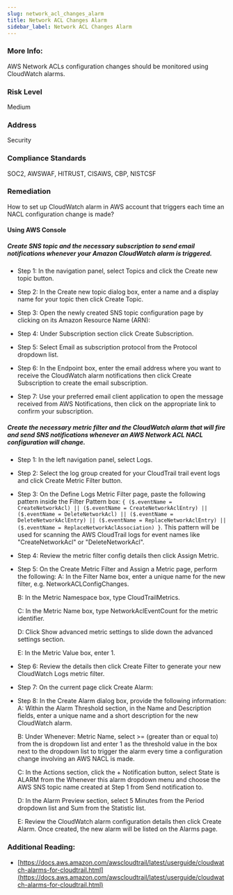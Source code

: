 ```yaml
---
slug: network_acl_changes_alarm
title: Network ACL Changes Alarm
sidebar_label: Network ACL Changes Alarm
---
```


### More Info:

AWS Network ACLs configuration changes should be monitored using CloudWatch alarms.

### Risk Level

Medium

### Address

Security

### Compliance Standards

SOC2, AWSWAF, HITRUST, CISAWS, CBP, NISTCSF

### Remediation

How to set up CloudWatch alarm in AWS account that triggers each time an NACL configuration change is made?

#### Using AWS Console

##### Create SNS topic and the necessary subscription to send email notifications whenever your Amazon CloudWatch alarm is triggered.

- Step 1: In the navigation panel, select Topics and click the Create new topic button.

- Step 2: In the Create new topic dialog box, enter a name and a display name for your topic then click Create Topic.

- Step 3: Open the newly created SNS topic configuration page by clicking on its Amazon Resource Name (ARN):
- Step 4: Under Subscription section click Create Subscription.

- Step 5: Select Email as subscription protocol from the Protocol dropdown list.

- Step 6: In the Endpoint box, enter the email address where you want to receive the CloudWatch alarm notifications then click Create Subscription to create the email subscription.

- Step 7: Use your preferred email client application to open the message received from AWS Notifications, then click on the appropriate link to confirm your subscription.

##### Create the necessary metric filter and the CloudWatch alarm that will fire and send SNS notifications whenever an AWS Network ACL NACL configuration will change.

- Step 1: In the left navigation panel, select Logs.

- Step 2: Select the log group created for your CloudTrail trail event logs and click Create Metric Filter button.

- Step 3: On the Define Logs Metric Filter page, paste the following pattern inside the Filter Pattern box: `{ ($.eventName = CreateNetworkAcl) || ($.eventName = CreateNetworkAclEntry) || ($.eventName = DeleteNetworkAcl) || ($.eventName = DeleteNetworkAclEntry) || ($.eventName = ReplaceNetworkAclEntry) || ($.eventName = ReplaceNetworkAclAssociation) }`. This pattern will be used for scanning the AWS CloudTrail logs for event names like "CreateNetworkAcl" or "DeleteNetworkAcl".

- Step 4: Review the metric filter config details then click Assign Metric.

- Step 5: On the Create Metric Filter and Assign a Metric page, perform the following:
  A: In the Filter Name box, enter a unique name for the new filter, e.g. NetworkACLConfigChanges.

  B: In the Metric Namespace box, type CloudTrailMetrics.

  C: In the Metric Name box, type NetworkAclEventCount for the metric identifier.

  D: Click Show advanced metric settings to slide down the advanced settings section.

  E: In the Metric Value box, enter 1.

- Step 6: Review the details then click Create Filter to generate your new CloudWatch Logs metric filter.

- Step 7: On the current page click Create Alarm:

- Step 8: In the Create Alarm dialog box, provide the following information:
  A: Within the Alarm Threshold section, in the Name and Description fields, enter a unique name and a short description for the new CloudWatch alarm.

  B: Under Whenever: Metric Name, select >= (greater than or equal to) from the is dropdown list and enter 1 as the threshold value in the box next to the dropdown list to trigger the alarm every time a configuration change involving an AWS NACL is made.

  C: In the Actions section, click the + Notification button, select State is ALARM from the Whenever this alarm dropdown menu and choose the AWS SNS topic name created at Step 1 from Send notification to.

  D: In the Alarm Preview section, select 5 Minutes from the Period dropdown list and Sum from the Statistic list.

  E: Review the CloudWatch alarm configuration details then click Create Alarm. Once created, the new alarm will be listed on the Alarms page.

### Additional Reading:

- [https://docs.aws.amazon.com/awscloudtrail/latest/userguide/cloudwatch-alarms-for-cloudtrail.html](https://docs.aws.amazon.com/awscloudtrail/latest/userguide/cloudwatch-alarms-for-cloudtrail.html) 

